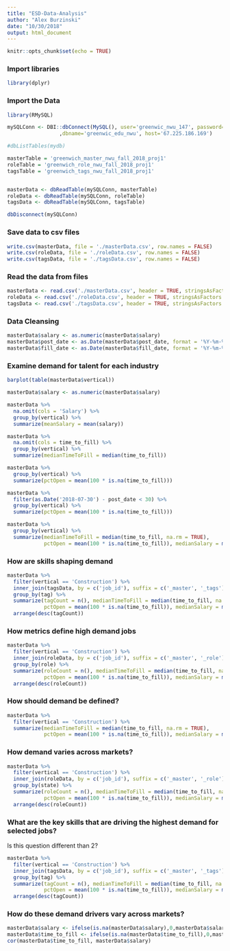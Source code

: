 ```yaml
---
title: "ESD-Data-Analysis"
author: "Alex Burzinski"
date: "10/30/2018"
output: html_document
---
```


```r
knitr::opts_chunk$set(echo = TRUE)
```

### Import libraries
```r
library(dplyr)
```

### Import the Data
```r
library(RMySQL)

mySQLConn <- DBI::dbConnect(MySQL(), user='greenwic_nwu_147', password=rstudioapi::askForPassword('Database Password:')
                 ,dbname='greenwic_edu_nwu', host='67.225.186.169')

#dbListTables(mydb)

masterTable = 'greenwich_master_nwu_fall_2018_proj1'
roleTable = 'greenwich_role_nwu_fall_2018_proj1'
tagsTable = 'greenwich_tags_nwu_fall_2018_proj1'


masterData <- dbReadTable(mySQLConn, masterTable)
roleData <- dbReadTable(mySQLConn, roleTable)
tagsData <- dbReadTable(mySQLConn, tagsTable)

dbDisconnect(mySQLConn)
```

### Save data to csv files
```r
write.csv(masterData, file = './masterData.csv', row.names = FALSE)
write.csv(roleData, file = './roleData.csv', row.names = FALSE)
write.csv(tagsData, file = './tagsData.csv', row.names = FALSE)
```


### Read the data from files
```r
masterData <- read.csv('./masterData.csv', header = TRUE, stringsAsFactors = FALSE)
roleData <- read.csv('./roleData.csv', header = TRUE, stringsAsFactors = TRUE)
tagsData <- read.csv('./tagsData.csv', header = TRUE, stringsAsFactors = TRUE)
```


### Data Cleansing
```r
masterData$salary <- as.numeric(masterData$salary)
masterData$post_date <- as.Date(masterData$post_date, format = '%Y-%m-%d')
masterData$fill_date <- as.Date(masterData$fill_date, format = '%Y-%m-%d')
```


### Examine demand for talent for each industry
```r
barplot(table(masterData$vertical))

masterData$salary <- as.numeric(masterData$salary)

masterData %>%
  na.omit(cols = 'Salary') %>%
  group_by(vertical) %>%
  summarize(meanSalary = mean(salary))

masterData %>%
  na.omit(cols = time_to_fill) %>%
  group_by(vertical) %>%
  summarize(medianTimeToFill = median(time_to_fill))

masterData %>%
  group_by(vertical) %>%
  summarize(pctOpen = mean(100 * is.na(time_to_fill)))

masterData %>%
  filter(as.Date('2018-07-30') - post_date < 30) %>%
  group_by(vertical) %>%
  summarize(pctOpen = mean(100 * is.na(time_to_fill)))

masterData %>%
  group_by(vertical) %>%
  summarize(medianTimeToFill = median(time_to_fill, na.rm = TRUE),
            pctOpen = mean(100 * is.na(time_to_fill)), medianSalary = median(salary, na.rm = TRUE))
```


### How are skills shaping demand
```r
masterData %>%
  filter(vertical == 'Construction') %>%
  inner_join(tagsData, by = c('job_id'), suffix = c('_master', '_tags')) %>%
  group_by(tag) %>%
  summarize(tagCount = n(), medianTimeToFill = median(time_to_fill, na.rm = TRUE),
            pctOpen = mean(100 * is.na(time_to_fill)), medianSalary = median(salary, na.rm = TRUE)) %>%
  arrange(desc(tagCount))
```


### How metrics define high demand jobs
```r
masterData %>%
  filter(vertical == 'Construction') %>%
  inner_join(roleData, by = c('job_id'), suffix = c('_master', '_role')) %>%
  group_by(role) %>%
  summarize(roleCount = n(), medianTimeToFill = median(time_to_fill, na.rm = TRUE),
            pctOpen = mean(100 * is.na(time_to_fill)), medianSalary = median(salary, na.rm = TRUE)) %>%
  arrange(desc(roleCount))
```


### How should demand be defined?
```r
masterData %>%
  filter(vertical == 'Construction') %>%
  summarize(medianTimeToFill = median(time_to_fill, na.rm = TRUE),
            pctOpen = mean(100 * is.na(time_to_fill)), medianSalary = median(salary, na.rm = TRUE))
```



### How demand varies across markets?
```r
masterData %>%
  filter(vertical == 'Construction') %>%
  inner_join(roleData, by = c('job_id'), suffix = c('_master', '_role')) %>%
  group_by(state) %>%
  summarize(roleCount = n(), medianTimeToFill = median(time_to_fill, na.rm = TRUE),
            pctOpen = mean(100 * is.na(time_to_fill)), medianSalary = median(salary, na.rm = TRUE)) %>%
  arrange(desc(roleCount))
```


### What are the key skills that are driving the highest demand for selected jobs?
Is this question different than 2?
```r
masterData %>%
  filter(vertical == 'Construction') %>%
  inner_join(tagsData, by = c('job_id'), suffix = c('_master', '_tags')) %>%
  group_by(tag) %>%
  summarize(tagCount = n(), medianTimeToFill = median(time_to_fill, na.rm = TRUE),
            pctOpen = mean(100 * is.na(time_to_fill)), medianSalary = median(salary, na.rm = TRUE)) %>%
  arrange(desc(tagCount))
```


### How do these demand drivers vary across markets?



```r
masterData$salary <- ifelse(is.na(masterData$salary),0,masterData$salary)
masterData$time_to_fill <- ifelse(is.na(masterData$time_to_fill),0,masterData$time_to_fill)
cor(masterData$time_to_fill, masterData$salary)
```

